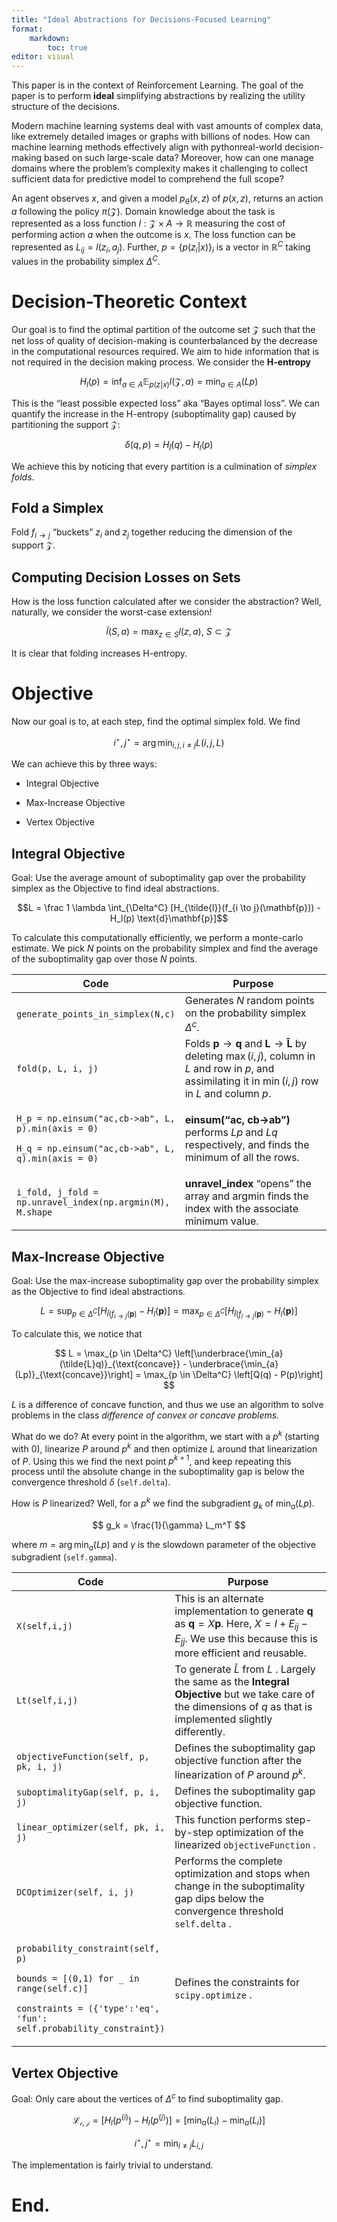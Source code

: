 ```yaml
---
title: "Ideal Abstractions for Decisions-Focused Learning"
format: 
    markdown: 
        toc: true
editor: visual
---
```


This paper is in the context of Reinforcement Learning. The goal of the paper is to perform **ideal** simplifying abstractions by realizing the utility structure of the decisions.

Modern machine learning systems deal with vast amounts of complex data, like extremely detailed images or graphs with billions of nodes. How can machine learning methods effectively align with pythonreal-world decision-making based on such large-scale data? Moreover, how can one manage domains where the problem's complexity makes it challenging to collect sufficient data for predictive model to comprehend the full scope?

An agent observes $x$, and given a model $p_\theta(x, z)$ of $p(x,z)$, returns an action $a$ following the policy $\pi(\mathcal{Z})$. Domain knowledge about the task is represented as a loss function $l:\mathcal{Z} \times A \to \mathbb{R}$ measuring the cost of performing action $a$ when the outcome is $x$. The loss function can be represented as $L_{ij} = l(z_i, a_j)$. Further, $p = \{p(z_i|x)\}_i$ is a vector in $\mathbb{R}^C$ taking values in the probability simplex $\Delta^C$.

# Decision-Theoretic Context

Our goal is to find the optimal partition of the outcome set $\mathcal{Z}$ such that the net loss of quality of decision-making is counterbalanced by the decrease in the computational resources required. We aim to hide information that is not required in the decision making process. We consider the **H-entropy**

$$
H_l(p) = \inf_{a \in A} \mathbb{E}_{p(z|x)}l(\mathcal{Z}, a) = \min_{a \in A}(Lp)
$$

This is the "least possible expected loss" aka "Bayes optimal loss". We can quantify the increase in the H-entropy (suboptimality gap) caused by partitioning the support $\mathcal{Z}$:

$$
\delta(q,p) = H_{\tilde{l}}(q) - H_l(p) 
$$

We achieve this by noticing that every partition is a culmination of *simplex folds*.

## Fold a Simplex

Fold $f_{i \to j}$ "buckets" $z_i$ and $z_j$ together reducing the dimension of the support $\mathcal{Z}$.

## Computing Decision Losses on Sets

How is the loss function calculated after we consider the abstraction? Well, naturally, we consider the worst-case extension!

$$
\tilde{l}(S, a) = \max_{z \in S} l(z, a), \ S \subset \mathcal{Z}
$$

It is clear that folding increases H-entropy.

# Objective

Now our goal is to, at each step, find the optimal simplex fold. We find

$$
i^{\star}, j^{\star} = \arg \min_{i,j, i\neq j} L(i, j, L)
$$

We can achieve this by three ways:

-   Integral Objective

-   Max-Increase Objective

-   Vertex Objective

## Integral Objective

Goal: Use the average amount of suboptimality gap over the probability simplex as the Objective to find ideal abstractions.

$$L = \frac 1 \lambda \int_{\Delta^C} [H_{\tilde{l}}(f_{i \to j}(\mathbf{p})) - H_l(p) \text{d}\mathbf{p}]$$

To calculate this computationally efficiently, we perform a monte-carlo estimate. We pick $N$ points on the probability simplex and find the average of the suboptimality gap over those $N$ points.

+-----------------------------------------------------------+------------------------------------------------------------------------------------------------------------------------------------------------------------------------------------------------+
| Code                                                      | Purpose                                                                                                                                                                                        |
+===========================================================+================================================================================================================================================================================================+
| `generate_points_in_simplex(N,c)`                         | Generates $N$ random points on the probability simplex $\Delta^c$.                                                                                                                             |
+-----------------------------------------------------------+------------------------------------------------------------------------------------------------------------------------------------------------------------------------------------------------+
| `fold(p, L, i, j)`                                        | Folds $\mathbf{p} \to \mathbf{q}$ and $\mathbf{L} \to \mathbf{\tilde{L}}$ by deleting $\max(i,j)$, column in $L$ and row in $p$, and assimilating it in $\min(i,j)$ row in $L$ and column $p$. |
+-----------------------------------------------------------+------------------------------------------------------------------------------------------------------------------------------------------------------------------------------------------------+
| `H_p = np.einsum("ac,cb->ab", L, p).min(axis = 0)`        | **einsum("ac, cb-\>ab")** performs $Lp$ and $Lq$ respectively, and finds the minimum of all the rows.                                                                                          |
|                                                           |                                                                                                                                                                                                |
| `H_q = np.einsum("ac,cb->ab", L, q).min(axis = 0)`        |                                                                                                                                                                                                |
+-----------------------------------------------------------+------------------------------------------------------------------------------------------------------------------------------------------------------------------------------------------------+
| `i_fold, j_fold = np.unravel_index(np.argmin(M), M.shape` | **unravel_index** "opens" the array and argmin finds the index with the associate minimum value.                                                                                               |
+-----------------------------------------------------------+------------------------------------------------------------------------------------------------------------------------------------------------------------------------------------------------+

## Max-Increase Objective

Goal: Use the max-increase suboptimality gap over the probability simplex as the Objective to find ideal abstractions.

$$
L = \sup_{p \in \Delta^C}[H_{\tilde{l}(f_{i \to j}(\mathbf{p})} - H_l(\mathbf{p})] = \max_{p \in \Delta^C} [H_{\tilde{l}(f_{i \to j}(\mathbf{p})} - H_l(\mathbf{p})]
$$

To calculate this, we notice that

$$
L = \max_{p \in \Delta^C} \left[\underbrace{\min_{a}(\tilde{L}q)}_{\text{concave}} - \underbrace{\min_{a}(Lp)}_{\text{concave}}\right] = \max_{p \in \Delta^C} \left[Q(q) - P(p)\right]
$$

$L$ is a difference of concave function, and thus we use an algorithm to solve problems in the class *difference of convex or concave problems.*

What do we do? At every point in the algorithm, we start with a $p^k$ (starting with $0$), linearize $P$ around $p^k$ and then optimize $L$ around that linearization of $P$. Using this we find the next point $p^{k+1}$, and keep repeating this process until the absolute change in the suboptimality gap is below the convergence threshold $\delta$ (`self.delta`).

How is $P$ linearized? Well, for a $p^k$ we find the subgradient $g_k$ of $\min_{a}(Lp)$.

$$
g_k = \frac{1}{\gamma} L_m^T
$$

where $m = \arg \min_{a} (Lp)$ and $\gamma$ is the slowdown parameter of the objective subgradient (`self.gamma`).

+---------------------------------------------------------------------+---------------------------------------------------------------------------------------------------------------------------------------------------------------------------------------+
| Code                                                                | Purpose                                                                                                                                                                               |
+=====================================================================+=======================================================================================================================================================================================+
| `X(self,i,j)`                                                       | This is an alternate implementation to generate $\mathbf{q}$ as $\mathbf{q} = X\mathbf{p}$. Here, $X = I + E_{ij} - E_{jj}$. We use this because this is more efficient and reusable. |
+---------------------------------------------------------------------+---------------------------------------------------------------------------------------------------------------------------------------------------------------------------------------+
| `Lt(self,i,j)`                                                      | To generate $\tilde{L}$ from $L$ . Largely the same as the **Integral Objective** but we take care of the dimensions of $q$ as that is implemented slightly differently.              |
+---------------------------------------------------------------------+---------------------------------------------------------------------------------------------------------------------------------------------------------------------------------------+
| `objectiveFunction(self, p, pk, i, j)`                              | Defines the suboptimality gap objective function after the linearization of $P$ around $p^k$.                                                                                         |
+---------------------------------------------------------------------+---------------------------------------------------------------------------------------------------------------------------------------------------------------------------------------+
| `suboptimalityGap(self, p, i, j)`                                   | Defines the suboptimality gap objective function.                                                                                                                                     |
+---------------------------------------------------------------------+---------------------------------------------------------------------------------------------------------------------------------------------------------------------------------------+
| `linear_optimizer(self, pk, i, j)`                                  | This function performs step-by-step optimization of the linearized `objectiveFunction` .                                                                                              |
+---------------------------------------------------------------------+---------------------------------------------------------------------------------------------------------------------------------------------------------------------------------------+
| `DCOptimizer(self, i, j)`                                           | Performs the complete optimization and stops when change in the suboptimality gap dips below the convergence threshold `self.delta` .                                                 |
+---------------------------------------------------------------------+---------------------------------------------------------------------------------------------------------------------------------------------------------------------------------------+
| `probability_constraint(self, p)`                                   | Defines the constraints for `scipy.optimize` .                                                                                                                                        |
|                                                                     |                                                                                                                                                                                       |
| `bounds = [(0,1) for _ in range(self.c)]`                           |                                                                                                                                                                                       |
|                                                                     |                                                                                                                                                                                       |
| `constraints = ({'type':'eq', 'fun': self.probability_constraint})` |                                                                                                                                                                                       |
+---------------------------------------------------------------------+---------------------------------------------------------------------------------------------------------------------------------------------------------------------------------------+

## Vertex Objective

Goal: Only care about the vertices of $\Delta^c$ to find suboptimality gap.

$$
\mathcal{L_{i,j}} = \left[H_l(p^{(i)}) - H_l(p^{(j)})\right] = [\min_a(L_i) - \min_a(L_i)]
$$

$$
i^{\star}, j^{\star} = \min_{i \neq j} L_{i,j}
$$

The implementation is fairly trivial to understand.

# End.